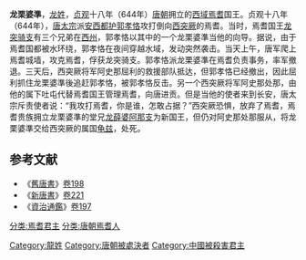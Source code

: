 '''龙栗婆準'''{{BD||？|644年||catIdx=L龙}}，[[龙姓|龙姓]]，[[貞觀_(唐朝)|贞观]]十八年（644年）[[唐朝|唐朝]]拥立的[[西域|西域]][[焉耆|焉耆]]国王。贞观十八年（644年），[[唐太宗|唐太宗]]派[[安西都护|安西都护]][[郭孝恪|郭孝恪]]攻打倒向[[西突厥|西突厥]]的焉耆。当时，焉耆国王[[龙突骑支|龙突骑支]]有三个兄弟在[[西州|西州]]，郭孝恪以其中的一个龙栗婆準当他的向导。据说，由于焉耆国都被水环绕，郭孝恪在夜间穿越水域，发动突然袭击。当天上午，唐军爬上焉耆城墙，攻克焉耆，俘获龙突骑支。郭孝恪派龙栗婆準在焉耆负责事务，率军撤退。三天后，西突厥将军阿史那屈利的救援部队抵达，但郭孝恪已经撤出，因此屈利抓住龙栗婆準後追赶郭孝恪，被郭孝恪反击。另一个西突厥将军阿史那处那，由他的属下吐屯代替焉耆国王管理焉耆，向唐进贡。但是当他的使者来到长安，唐太宗斥责使者说：“我攻打焉耆，你是谁，怎敢占据？”西突厥恐惧，放弃了焉耆，焉耆贵族拥立龙栗婆準的堂兄[[龙薛婆阿那支|龙薛婆阿那支]]为新国王，但仍对阿史那处那服从，将龙栗婆準交给西突厥的属国[[龟兹|龟兹]]，处死。
{{start box}}
{{s-before|[[龙突骑支|龙突骑支]]}}
{{s-title|[[焉耆|焉耆]]国王|644年}}
{{s-after|[[龙薛婆阿那支|龙薛婆阿那支]]}}
{{end box}}
==参考文献==
*《[[舊唐書|舊唐書]]》[[s:舊唐書/卷198|卷198]]
*《[[新唐書|新唐書]]》[[s:新唐书/卷221|卷221]]
*《[[資治通鑑|資治通鑑]]》[[s:資治通鑑/卷197|卷197]] 

[[分类:焉耆君主|分类:焉耆君主]]
[[分类:唐朝焉耆人|分类:唐朝焉耆人]]
[[Category:龍姓|Category:龍姓]]
[[Category:唐朝被處決者|Category:唐朝被處決者]]
[[Category:中國被殺害君主|Category:中國被殺害君主]]